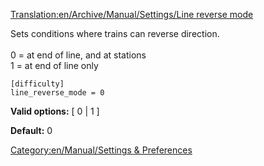 [[Translation:en/Archive/Manual/Settings/Line reverse mode]]


Sets conditions where trains can reverse direction.<br><br>
0 = at end of line, and at stations<br>
1 = at end of line only<br>

<pre>
[difficulty]
line_reverse_mode = 0
</pre>

'''Valid options:''' [ 0 | 1 ]

'''Default:''' 0


[[Category:en/Manual/Settings & Preferences]]